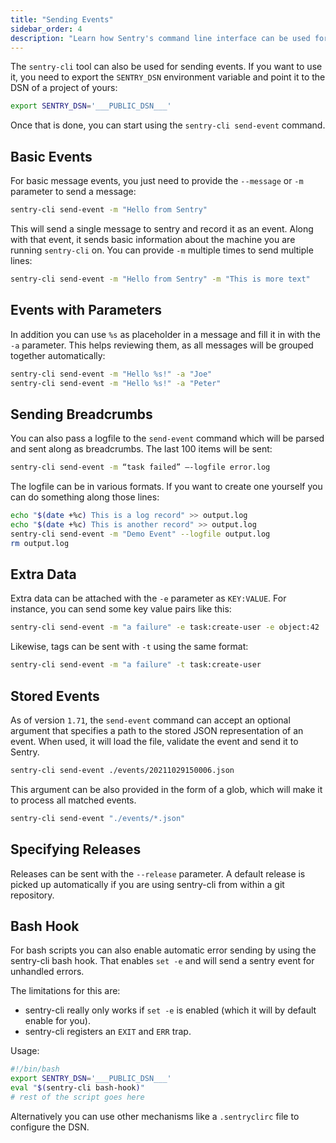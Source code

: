 ```yaml
---
title: "Sending Events"
sidebar_order: 4
description: "Learn how Sentry's command line interface can be used for sending events."
---
```


The `sentry-cli` tool can also be used for sending events. If you want to use it, you need to export the `SENTRY_DSN` environment variable and point it to the DSN of a project of yours:

```bash
export SENTRY_DSN='___PUBLIC_DSN___'
```

Once that is done, you can start using the `sentry-cli send-event` command.

## Basic Events

For basic message events, you just need to provide the `--message` or `-m` parameter to send a message:

```bash
sentry-cli send-event -m "Hello from Sentry"
```

This will send a single message to sentry and record it as an event. Along with that event, it sends basic information about the machine you are running `sentry-cli` on. You can provide `-m` multiple times to send multiple lines:

```bash
sentry-cli send-event -m "Hello from Sentry" -m "This is more text"
```

## Events with Parameters

In addition you can use `%s` as placeholder in a message and fill it in with the `-a` parameter. This helps reviewing them, as all messages will be grouped together automatically:

```bash
sentry-cli send-event -m "Hello %s!" -a "Joe"
sentry-cli send-event -m "Hello %s!" -a "Peter"
```

## Sending Breadcrumbs

You can also pass a logfile to the `send-event` command which will be parsed and sent along as breadcrumbs. The last 100 items will be sent:

```bash
sentry-cli send-event -m “task failed” –-logfile error.log
```

The logfile can be in various formats. If you want to create one yourself you can do something along those lines:

```bash
echo "$(date +%c) This is a log record" >> output.log
echo "$(date +%c) This is another record" >> output.log
sentry-cli send-event -m "Demo Event" --logfile output.log
rm output.log
```

## Extra Data

Extra data can be attached with the `-e` parameter as `KEY:VALUE`. For instance, you can send some key value pairs like this:

```bash
sentry-cli send-event -m "a failure" -e task:create-user -e object:42
```

Likewise, tags can be sent with `-t` using the same format:

```bash
sentry-cli send-event -m "a failure" -t task:create-user
```

## Stored Events

As of version `1.71`, the `send-event` command can accept an optional argument that specifies a path to the stored JSON representation of an event. When used, it will load the file, validate the event and send it to Sentry.

```bash
sentry-cli send-event ./events/20211029150006.json
```

This argument can be also provided in the form of a glob, which will make it to process all matched events.

```bash
sentry-cli send-event "./events/*.json"
```

## Specifying Releases

Releases can be sent with the `--release` parameter. A default release is picked up automatically if you are using sentry-cli from within a git repository.

## Bash Hook

For bash scripts you can also enable automatic error sending by using the sentry-cli bash hook. That enables `set -e` and will send a sentry event for unhandled errors.

The limitations for this are:

- sentry-cli really only works if `set -e` is enabled (which it will by default enable for you).
- sentry-cli registers an `EXIT` and `ERR` trap.

Usage:

```bash
#!/bin/bash
export SENTRY_DSN='___PUBLIC_DSN___'
eval "$(sentry-cli bash-hook)"
# rest of the script goes here
```

Alternatively you can use other mechanisms like a `.sentryclirc` file to configure the DSN.

